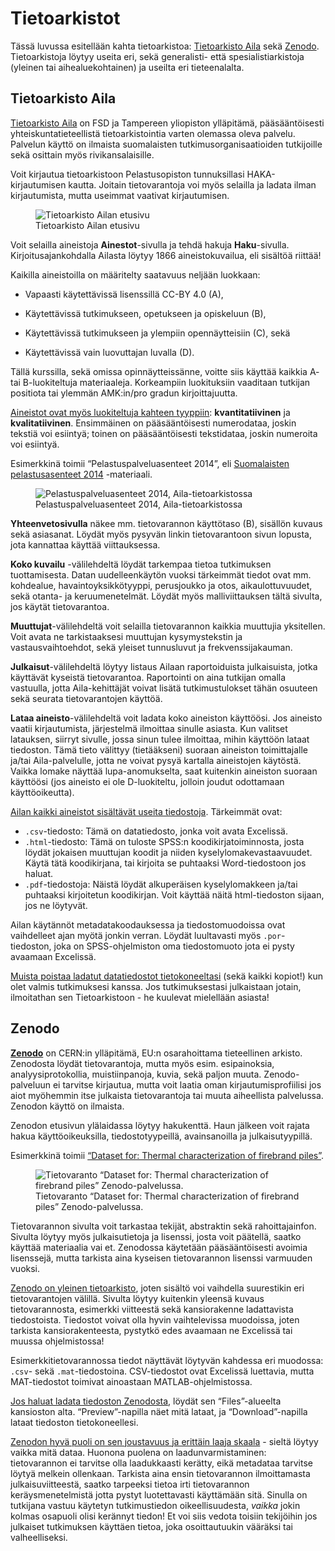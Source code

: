 # Tietoarkistot {#sec-tietoarkistot}

Tässä luvussa esitellään kahta tietoarkistoa: [Tietoarkisto Aila](@sec-tietoarkisto-aila) sekä [Zenodo](@sec-tietoarkisto-zenodo). Tietoarkistoja löytyy useita eri, sekä generalisti- että spesialistiarkistoja (yleinen tai aihealuekohtainen) ja useilta eri tieteenalalta.

## Tietoarkisto Aila {#sec-tietoarkisto-aila}

[Tietoarkisto Aila](https://services.fsd.tuni.fi/index) on FSD ja Tampereen yliopiston ylläpitämä, pääsääntöisesti yhteiskuntatieteellistä tietoarkistointia varten olemassa oleva palvelu. Palvelun käyttö on ilmaista suomalaisten tutkimusorganisaatioiden tutkijoille sekä osittain myös rivikansalaisille.

Voit kirjautua tietoarkistoon Pelastusopiston tunnuksillasi HAKA-kirjautumisen kautta. Joitain tietovarantoja voi myös selailla ja ladata ilman kirjautumista, mutta useimmat vaativat kirjautumisen.

![Tietoarkisto Ailan etusivu](../../pics/aila.png){#fig-aila fig-alt="Tietoarkisto Ailan etusivu."}

Voit selailla aineistoja **Ainestot**-sivulla ja tehdä hakuja **Haku**-sivulla. Kirjoitusajankohdalla Ailasta löytyy 1866 aineistokuvailua, eli sisältöä riittää!

Kaikilla aineistoilla on määritelty saatavuus neljään luokkaan:

-   Vapaasti käytettävissä lisenssillä CC-BY 4.0 (A),

-   Käytettävissä tutkimukseen, opetukseen ja opiskeluun (B),

-   Käytettävissä tutkimukseen ja ylempiin opennäytteisiin (C), sekä

-   Käytettävissä vain luovuttajan luvalla (D).

Tällä kurssilla, sekä omissa opinnäytteissänne, voitte siis käyttää kaikkia A- tai B-luokiteltuja materiaaleja. Korkeampiin luokituksiin vaaditaan tutkijan positiota tai ylemmän AMK:in/pro gradun kirjoittajuutta.

[Aineistot ovat myös luokiteltuja kahteen tyyppiin]{.underline}: **kvantitatiivinen** ja **kvalitatiivinen**. Ensimmäinen on pääsääntöisesti numerodataa, joskin tekstiä voi esiintyä; toinen on pääsääntöisesti tekstidataa, joskin numeroita voi esiintyä.

Esimerkkinä toimii "Pelastuspalveluasenteet 2014", eli [Suomalaisten pelastusasenteet 2014](https://urn.fi/urn:nbn:fi:fsd:T-FSD2969) -materiaali.

![Pelastuspalveluasenteet 2014, Aila-tietoarkistossa](../../pics/aila_pelastusasenteet.png){#fig-aila-pelastusasenteet fig-alt="Tietovaranto 'Pelastuspalveluasenteet 2014' Aila-tietoarkistossa, yhteenvetosivu. Sivulla lukee tekijät, asiasanat ja sisällön kuvaus. Sivun linkki on: https://urn.fi/urn:nbn:fi:T-FSD2969"}

**Yhteenvetosivulla** näkee mm. tietovarannon käyttötaso (B), sisällön kuvaus sekä asiasanat. Löydät myös pysyvän linkin tietovarantoon sivun lopusta, jota kannattaa käyttää viittauksessa.

**Koko kuvailu** -välilehdeltä löydät tarkempaa tietoa tutkimuksen tuottamisesta. Datan uudelleenkäytön vuoksi tärkeimmät tiedot ovat mm. kohdealue, havaintoyksikkötyyppi, perusjoukko ja otos, aikaulottuvuudet, sekä otanta- ja keruumenetelmät. Löydät myös malliviittauksen tältä sivulta, jos käytät tietovarantoa.

**Muuttujat**-välilehdeltä voit selailla tietovarannon kaikkia muuttujia yksitellen. Voit avata ne tarkistaaksesi muuttujan kysymystekstin ja vastausvaihtoehdot, sekä yleiset tunnusluvut ja frekvenssijakauman.

**Julkaisut**-välilehdeltä löytyy listaus Ailaan raportoiduista julkaisuista, jotka käyttävät kyseistä tietovarantoa. Raportointi on aina tutkijan omalla vastuulla, jotta Aila-kehittäjät voivat lisätä tutkimustulokset tähän osuuteen sekä seurata tietovarantojen käyttöä.

**Lataa aineisto**-välilehdeltä voit ladata koko aineiston käyttöösi. Jos aineisto vaatii kirjautumista, järjestelmä ilmoittaa sinulle asiasta. Kun valitset latauksen, siirryt sivulle, jossa sinun tulee ilmoittaa, mihin käyttöön lataat tiedoston. Tämä tieto välittyy (tietääkseni) suoraan aineiston toimittajalle ja/tai Aila-palvelulle, jotta ne voivat pysyä kartalla aineistojen käytöstä. Vaikka lomake näyttää lupa-anomukselta, saat kuitenkin aineiston suoraan käyttöösi (jos aineisto ei ole D-luokiteltu, jolloin joudut odottamaan käyttöoikeutta).

[Ailan kaikki aineistot sisältävät useita tiedostoja]{.underline}. Tärkeimmät ovat:

-   `.csv`-tiedosto: Tämä on datatiedosto, jonka voit avata Excelissä.
-   `.html`-tiedosto: Tämä on tuloste SPSS:n koodikirjatoiminnosta, josta löydät jokaisen muuttujan koodit ja niiden kyselylomakevastaavuudet. Käytä tätä koodikirjana, tai kirjoita se puhtaaksi Word-tiedostoon jos haluat.
-   `.pdf`-tiedostoja: Näistä löydät alkuperäisen kyselylomakkeen ja/tai puhtaaksi kirjoitetun koodikirjan. Voit käyttää näitä html-tiedoston sijaan, jos ne löytyvät.

Ailan käytännöt metadatakoodauksessa ja tiedostomuodoissa ovat vaihdelleet ajan myötä jonkin verran. Löydät luultavasti myös `.por`-tiedoston, joka on SPSS-ohjelmiston oma tiedostomuoto jota ei pysty avaamaan Excelissä.

[Muista poistaa ladatut datatiedostot tietokoneeltasi]{.underline} (sekä kaikki kopiot!) kun olet valmis tutkimuksesi kanssa. Jos tutkimuksestasi julkaistaan jotain, ilmoitathan sen Tietoarkistoon - he kuulevat mielellään asiasta!

## Zenodo {#sec-tietoarkisto-zenodo}

[**Zenodo**](https://zenodo.org/) on CERN:in ylläpitämä, EU:n osarahoittama tieteellinen arkisto. Zenodosta löydät tietovarantoja, mutta myös esim. esipainoksia, analyysiprotokollia, muistiinpanoja, kuvia, sekä paljon muuta. Zenodo-palveluun ei tarvitse kirjautua, mutta voit laatia oman kirjautumisprofiilisi jos aiot myöhemmin itse julkaista tietovarantoja tai muuta aiheellista palvelussa. Zenodon käyttö on ilmaista.

Zenodon etusivun ylälaidassa löytyy hakukenttä. Haun jälkeen voit rajata hakua käyttöoikeuksilla, tiedostotyypeillä, avainsanoilla ja julkaisutyypillä.

Esimerkkinä toimii ["Dataset for: Thermal characterization of firebrand piles"](https://zenodo.org/record/1406207).

![Tietovaranto "Dataset for: Thermal characterization of firebrand piles" Zenodo-palvelussa.](../../pics/zenodo.png){#fig-zenodo fig-alt="Tietovaranto 'Dataset for: Thermal characterization of firebrand piles' Zenodo-palvelussa. Linkki tietovarantoon: https://zenodo.org/record/1406207"}

Tietovarannon sivulta voit tarkastaa tekijät, abstraktin sekä rahoittajainfon. Sivulta löytyy myös julkaisutietoja ja lisenssi, josta voit päätellä, saatko käyttää materiaalia vai et. Zenodossa käytetään pääsääntöisesti avoimia lisenssejä, mutta tarkista aina kyseisen tietovarannon lisenssi varmuuden vuoksi.

[Zenodo on yleinen tietoarkisto]{.underline}, joten sisältö voi vaihdella suurestikin eri tietovarantojen välillä. Sivulta löytyy kuitenkin yleensä kuvaus tietovarannosta, esimerkki viitteestä sekä kansiorakenne ladattavista tiedostoista. Tiedostot voivat olla hyvin vaihtelevissa muodoissa, joten tarkista kansiorakenteesta, pystytkö edes avaamaan ne Excelissä tai muussa ohjelmistossa!

Esimerkkitietovarannossa tiedot näyttävät löytyvän kahdessa eri muodossa: `.csv`- sekä `.mat`-tiedostoina. CSV-tiedostot ovat Excelissä luettavia, mutta MAT-tiedostot toimivat ainoastaan MATLAB-ohjelmistossa.

[Jos haluat ladata tiedoston Zenodosta]{.underline}, löydät sen "Files"-alueelta kansioston alta. "Preview"-napilla näet mitä lataat, ja "Download"-napilla lataat tiedoston tietokoneellesi.

[Zenodon hyvä puoli on sen joustavuus ja erittäin laaja skaala]{.underline} - sieltä löytyy vaikka mitä dataa. Huonona puolena on laadunvarmistaminen: tietovarannon ei tarvitse olla laadukkaasti kerätty, eikä metadataa tarvitse löytyä melkein ollenkaan. Tarkista aina ensin tietovarannon ilmoittamasta julkaisuviitteestä, saatko tarpeeksi tietoa irti tietovarannon keräysmenetelmistä jotta pystyt luotettavasti käyttämään sitä. Sinulla on tutkijana vastuu käytetyn tutkimustiedon oikeellisuudesta, *vaikka* jokin kolmas osapuoli olisi kerännyt tiedon! Et voi siis vedota toisiin tekijöihin jos julkaiset tutkimuksen käyttäen tietoa, joka osoittautuukin vääräksi tai valheelliseksi.
